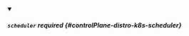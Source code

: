 


<details className="config-field" data-expandable="true" open>
<summary>

##### `scheduler` <span className="config-field-required" data-required="false">required</span> <span className="config-field-type"></span> <span className="config-field-default"></span> <span className="config-field-enum"></span> {#controlPlane-distro-k8s-scheduler}



</summary>

<PartialSchedulerreference />


</details>
